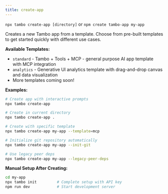```yaml
---
title: create-app
---
```


`npx tambo create-app [directory]` or `npm create tambo-app my-app`

Creates a new Tambo app from a template. Choose from pre-built templates to get started quickly with different use cases.

**Available Templates:**

- `standard` - Tambo + Tools + MCP - general purpose AI app template with MCP integration
- `analytics` - Generative UI analytics template with drag-and-drop canvas and data visualization
- More templates coming soon!

**Examples:**

```bash
# Create app with interactive prompts
npx tambo create-app

# Create in current directory
npx tambo create-app .

# Create with specific template
npx tambo create-app my-app --template=mcp

# Initialize git repository automatically
npx tambo create-app my-app --init-git

# Use legacy peer deps
npx tambo create-app my-app --legacy-peer-deps
```

**Manual Setup After Creating:**

```bash
cd my-app
npx tambo init         # Complete setup with API key
npm run dev            # Start development server
```
